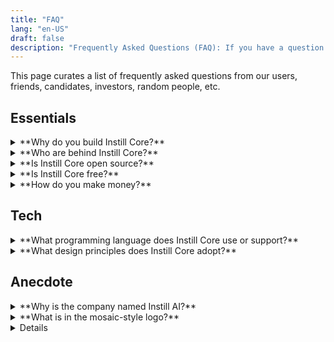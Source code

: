 ```yaml
---
title: "FAQ"
lang: "en-US"
draft: false
description: "Frequently Asked Questions (FAQ): If you have a question about Instill products, you're in the right place"
---
```


This page curates a list of frequently asked questions from our users, friends,
candidates, investors, random people, etc.

## Essentials

<ToggleBlock>
  <details> 
    <summary>**Why do you build Instill Core?**</summary>

    The modern data stack lacks unstructured data processing capabilities.

    Processing unstructured data is challenging. We struggled with connecting data from different sources, developing deep learning models, deploying them, managing day-to-day operations, and continually building MLOps tools to maintain pipeline resilience and consistent AI performance. All of this was done in-house and was not scalable.

    There must be a better way, and [🔮 Instill Core](welcome#instill-core) is the solution.

    To make AI accessible to everyone, the focus should not only be on algorithms (i.e., AI models) but also on the infrastructure tools that connect these algorithms with the modern data stack end-to-end.

    For a more detailed narrative, read our blog articles "[Why Instill AI exists](/blog/why-instill-ai-exists/?utm_source=documentation&utm_medium=link)" and "[Missing piece in modern data stack: unstructured data ETL](/blog/unstructured-data-etl/?utm_source=documentation&utm_medium=link)".

  </details>
</ToggleBlock>

<ToggleBlock>
  <details> 
    <summary>**Who are behind Instill Core?**</summary>

    We are a nimble team formed by members working for years in Computer Vision, Machine Learning, Deep Learning, large-scale database, and cloud-native applications/infrastructure.
    We have in-depth experience in developing and maintaining sophisticated AI systems.

    Before we started to build Instill Core, we had fought with streaming large volume data (billions of images a day!) to automate Vision tasks using deep learning models, sweating blood to build everything from scratch.

    We have learned that model serving for an effective end-to-end data flow concerns not only **high throughput** and **low latency** but also **cost effectiveness**. These criteria are non-trivial to achieve altogether.
    In the end, we had successfully built a battle-proven AI system in-house and had the system run in production for years.

    What we had built can actually be modularised into working components to benefit a broader spectrum of AI tasks and industry sectors.
    We believe it's time to apply our experiences to make AI more accessible to everyone, especially the data industry.

  </details>
</ToggleBlock>

<ToggleBlock>
  <details> 
    <summary>**Is Instill Core open source?**</summary>

    Instill Core uses multiple licenses, including Elastic License 2.0 (ELv2) and open-source MIT License.
    Our mission is to make AI accessible to everyone. The best way to achieve this is to make Instill Core free to use and source available to everyone, while ensuring we safely create a sustainable business.
    Please check the [Instill Core License](license) in detail.

  </details>
</ToggleBlock>

<ToggleBlock>
  <details> 
    <summary>**Is Instill Core free?**</summary>

    Yes. It is source available so you can self-host it in your basement for free.

  </details>
</ToggleBlock>

<ToggleBlock>
  <details> 
    <summary>**How do you make money?**</summary>

    We offer fully managed cloud service **Instill Cloud** to users who want to get all the power of Instill Core without any hassle.

    It is currently in **Open Alpha** testing phase - with all features **FREE**. For more information, see the [Pricing](/pricing) page. Rest assured that we will never charge you without your consent.

    We are adding new features every day and we need your feedback to help shape the future of the service and build Instill Cloud the best it can be.

    👉 [Try Instill Cloud free](https://www.instill.tech/?utm_source=documentation&utm_medium=link)

  </details>
</ToggleBlock>

## Tech

<ToggleBlock>
  <details> 
    <summary>**What programming language does Instill Core use or support?**</summary>

    Instill Core's backend components are Go-based and frontend console is written in Next.js, TypeScript, and TailwindCSS.

    Nonetheless, Instill Core is API-first and cloud-native. You can use cURL or the protobuf auto-generated codes to work with Instill Core. More developer-friendly multi-language SDKs are on our future roadmap.

  </details>
</ToggleBlock>

<ToggleBlock>
  <details> 
    <summary>**What design principles does Instill Core adopt?**</summary>

    - [Microservice](https://en.wikipedia.org/wiki/Microservices) architecture makes Instill Core to be extensible, flexible and reusable for scenarios where new components are constantly added in Instill Core.
      The overall microservice system can be also very efficient at scaling phase to scale each backend instances based on their individual workload.

    - [IDEALS](https://www.infoq.com/articles/microservices-design-ideals) (**I**nterface segregation, **D**eployability, **E**vent-driven, **A**vailability over consistency, **L**oose coupling, and **S**ingle responsibility) design principle sets a rigorous framework when there comes to any Instill Core design questions in our day-to-day development.

    - [API-first](https://swagger.io/resources/articles/adopting-an-api-first-approach) approach comes naturally with the adoption of microservice and IDEALS. All backend components in Instill Core are implemented with API-first design principle so the contract is firmly established for whatever necessary integration task coming in the future.

    - [The twelve-factor methodology](https://12factor.net) provides a down-to-earth guideline for the development and deployment of Instill Core components.

    Building an effective and efficient machine learning product requires implementing the cutting-edge best practices of MLOps.
    There are many essential components involved in the MLOps cycle, and notably, these components are still evolving.

    We believe tooling development in AI and Data industry is marching toward a completely modularisation future, meaning that components in MLOps need to take into account flexibility, extensibility and composability as the first-class citizen as far as the design principle goes.

  </details>
</ToggleBlock>

## Anecdote

<ToggleBlock>
  <details> 
    <summary>**Why is the company named Instill AI?**</summary>

    We have been attempting to land AI products ever since the surge of deep learning in 2014.
    On the way, we have learned how challenging this can be. To build effective AI products, educate the market about the AI, and eventually see the AI products helping people in real life.
    It is fair to say that we, the whole industry, still have a long way to go.

    We are enthusiastic about being on the journey, to instill the AI technologies gradually to the industry.

    The name is also inspired by a Chinese poem "Delighting in Rain on a Spring Night (春夜喜雨)" by Du Fu (杜甫), particularly for reifying the word "instill":

    > 好雨知時節，當春乃發生。
    > 隨風潛入夜，潤物細無聲。
    > 野徑雲俱黑，江船火獨明。
    > 曉看紅濕處，花重錦官城。

    It's pretty hard to have this poem precisely translated in English, but anyway the main idea is to express how delightful when hard working finally pays off.

  </details>
</ToggleBlock>

<ToggleBlock>
  <details> 
    <summary>**What is in the mosaic-style logo?**</summary>

    Our visual designer [Wen Chen](https://mrwenchen.com/about) has done a great job to embed Instill AI and the meaning of our effort into the logo.

    <div align="center">
      <ZoomableImg
        src="/docs-assets/core/why-logo.png"
        alt="logo"
        width="400px"
      />
    </div>

  </details>
</ToggleBlock>

<ToggleBlock>
  <details>

    <summary>**Which one is Instill AI?**</summary>

    Among all the other Instill AIs you could ever find on the Internet, Instill AI with the domain `instill.tech` is the earliest incorporated company in the UK (on 11 June 2020).

    If you Google "Instill AI", please always refer to the right one: https://www.instill.tech to find us. 😉

  </details>
</ToggleBlock>
